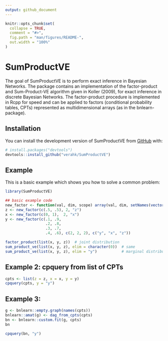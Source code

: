 ```yaml
---
output: github_document
---
```


<!-- README.md is generated from README.Rmd. Please edit that file -->

```r
knitr::opts_chunk$set(
  collapse = TRUE,
  comment = "#>",
  fig.path = "man/figures/README-",
  out.width = "100%"
)
```

# SumProductVE

<!-- badges: start -->
<!-- badges: end -->

The goal of SumProductVE is to perform exact inference in Bayesian Networks.
The package contains an implementation of the factor-product and 
Sum-Product-VE algorithm given in Koller (2009), for exact inference 
in discrete Bayesian Networks. The factor-product procedure is implemented in Rcpp
for speed and can be applied to factors (conditional probability tables, CPTs) 
represented as multidimensional arrays (as in the bnlearn-package).

## Installation

You can install the development version of SumProductVE from [GitHub](https://github.com/) with:

``` r
# install.packages("devtools")
devtools::install_github("verahk/SumProductVE")
```

## Example

This is a basic example which shows you how to solve a common problem:

```r
library(SumProductVE)

## basic example code
new_factor <- function(val, dim, scope) array(val, dim, setNames(vector("list", length(dim)), scope))
z <- new_factor(c(.5, .5), 2, "z")
x <- new_factor(c(0, 1),  2, "x")
y <- new_factor(c(.1, .9,
                  .2, .8,
                  .3, .7,
                  .4, .6), c(2, 2, 2), c("y", "x", "z"))

factor_product(list(x, y, z))  # joint distribution
sum_product_ve(list(x, y, z), elim = character(0))  # same
sum_product_ve(list(x, y, z), elim = "y")           # marginal distribution of x and y
```

## Example 2: cpquery from list of CPTs
```r
cpts <- list(z = z, x = x, y = y)
cpquery(cpts, y = "y")
```

## Example 3: 
```r
g <- bnlearn::empty.graph(names(cpts))
bnlearn::amat(g) <- dag_from_cpts(cpts)
bn <- bnlearn::custom.fit(g, cpts)
bn 

cpquery(bn, "y")
```

